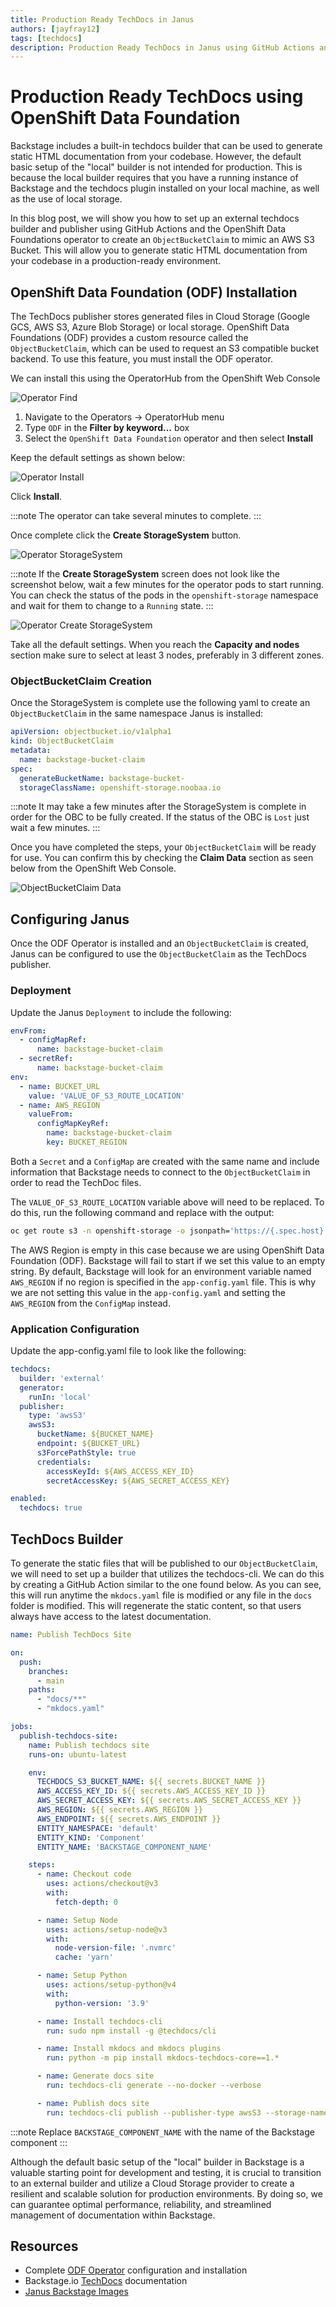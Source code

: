 ```yaml
---
title: Production Ready TechDocs in Janus
authors: [jayfray12]
tags: [techdocs]
description: Production Ready TechDocs in Janus using GitHub Actions and OpenShift Data Foundation
---
```


# Production Ready TechDocs using OpenShift Data Foundation

Backstage includes a built-in techdocs builder that can be used to generate static HTML documentation from your codebase. However, the default basic setup of the "local" builder is not intended for production. This is because the local builder requires that you have a running instance of Backstage and the techdocs plugin installed on your local machine, as well as the use of local storage.

In this blog post, we will show you how to set up an external techdocs builder and publisher using GitHub Actions and the OpenShift Data Foundations operator to create an `ObjectBucketClaim` to mimic an AWS S3 Bucket. This will allow you to generate static HTML documentation from your codebase in a production-ready environment.

## OpenShift Data Foundation (ODF) Installation

The TechDocs publisher stores generated files in Cloud Storage (Google GCS, AWS S3, Azure Blob Storage) or local storage. OpenShift Data Foundations (ODF) provides a custom resource called the `ObjectBucketClaim`, which can be used to request an S3 compatible bucket backend. To use this feature, you must install the ODF operator.

We can install this using the OperatorHub from the OpenShift Web Console

![Operator Find](./operator-find.png)

1. Navigate to the Operators -> OperatorHub menu
2. Type `ODF` in the **Filter by keyword...** box
3. Select the `OpenShift Data Foundation` operator and then select **Install**


Keep the default settings as shown below:

![Operator Install](./operator-install.png)

Click **Install**.

:::note
The operator can take several minutes to complete.
:::


Once complete click the **Create StorageSystem** button.

![Operator StorageSystem](./operator-storagesystem.png)

:::note
If the **Create StorageSystem** screen does not look like the screenshot below, wait a few minutes for the operator pods to start running. You can check the status of the pods in the `openshift-storage` namespace and wait for them to change to a `Running` state.
:::


![Operator Create StorageSystem](./operator-create-ss.png)

Take all the default settings.  When you reach the **Capacity and nodes** section make sure to select at least 3 nodes, preferably in 3 different zones.

### ObjectBucketClaim Creation
Once the StorageSystem is complete use the following yaml to create an `ObjectBucketClaim` in the same namespace Janus is installed:

```yaml title="obc.yaml"
apiVersion: objectbucket.io/v1alpha1
kind: ObjectBucketClaim
metadata:
  name: backstage-bucket-claim
spec:
  generateBucketName: backstage-bucket-
  storageClassName: openshift-storage.noobaa.io
```

:::note
It may take a few minutes after the StorageSystem is complete in order for the OBC to be fully created.  If the status of the OBC is `Lost` just wait a few minutes.
:::


Once you have completed the steps, your `ObjectBucketClaim` will be ready for use. You can confirm this by checking the **Claim Data** section as seen below from the OpenShift Web Console.

![ObjectBucketClaim Data](./obc-claimdata.png)

## Configuring Janus
Once the ODF Operator is installed and an `ObjectBucketClaim` is created, Janus can be configured to use the `ObjectBucketClaim` as the TechDocs publisher.

### Deployment
Update the Janus `Deployment` to include the following:
```yaml
envFrom:
  - configMapRef:
      name: backstage-bucket-claim
  - secretRef:
      name: backstage-bucket-claim
env:
  - name: BUCKET_URL
    value: 'VALUE_OF_S3_ROUTE_LOCATION'
  - name: AWS_REGION
    valueFrom:
      configMapKeyRef:
        name: backstage-bucket-claim
        key: BUCKET_REGION
```
Both a `Secret` and a `ConfigMap` are created with the same name and include information that Backstage needs to connect to the `ObjectBucketClaim` in order to read the TechDoc files.

The `VALUE_OF_S3_ROUTE_LOCATION` variable above will need to be replaced.  To do this, run the following command and replace with the output:
```bash
oc get route s3 -n openshift-storage -o jsonpath='https://{.spec.host}'
```

The AWS Region is empty in this case because we are using OpenShift Data Foundation (ODF). Backstage will fail to start if we set this value to an empty string. By default, Backstage will look for an environment variable named `AWS_REGION` if no region is specified in the `app-config.yaml` file. This is why we are not setting this value in the `app-config.yaml` and setting the `AWS_REGION` from the `ConfigMap` instead.

### Application Configuration
Update the app-config.yaml file to look like the following:
```yaml title="app-config.yaml"
techdocs:
  builder: 'external'
  generator:
    runIn: 'local'
  publisher:
    type: 'awsS3'
    awsS3:
      bucketName: ${BUCKET_NAME}
      endpoint: ${BUCKET_URL}
      s3ForcePathStyle: true
      credentials:
        accessKeyId: ${AWS_ACCESS_KEY_ID}
        secretAccessKey: ${AWS_SECRET_ACCESS_KEY}

enabled:
  techdocs: true
```

## TechDocs Builder
To generate the static files that will be published to our `ObjectBucketClaim`, we will need to set up a builder that utilizes the techdocs-cli. We can do this by creating a GitHub Action similar to the one found below. As you can see, this will run anytime the `mkdocs.yaml` file is modified or any file in the `docs` folder is modified. This will regenerate the static content, so that users always have access to the latest documentation.
```yaml title="techdocs.yaml"
name: Publish TechDocs Site

on:
  push:
    branches:
      - main
    paths:
      - "docs/**"
      - "mkdocs.yaml"

jobs:
  publish-techdocs-site:
    name: Publish techdocs site
    runs-on: ubuntu-latest

    env:
      TECHDOCS_S3_BUCKET_NAME: ${{ secrets.BUCKET_NAME }}
      AWS_ACCESS_KEY_ID: ${{ secrets.AWS_ACCESS_KEY_ID }}
      AWS_SECRET_ACCESS_KEY: ${{ secrets.AWS_SECRET_ACCESS_KEY }}
      AWS_REGION: ${{ secrets.AWS_REGION }}
      AWS_ENDPOINT: ${{ secrets.AWS_ENDPOINT }}
      ENTITY_NAMESPACE: 'default'
      ENTITY_KIND: 'Component'
      ENTITY_NAME: 'BACKSTAGE_COMPONENT_NAME'

    steps:
      - name: Checkout code
        uses: actions/checkout@v3
        with:
          fetch-depth: 0

      - name: Setup Node
        uses: actions/setup-node@v3
        with:
          node-version-file: '.nvmrc'
          cache: 'yarn'

      - name: Setup Python
        uses: actions/setup-python@v4
        with:
          python-version: '3.9'

      - name: Install techdocs-cli
        run: sudo npm install -g @techdocs/cli

      - name: Install mkdocs and mkdocs plugins
        run: python -m pip install mkdocs-techdocs-core==1.*

      - name: Generate docs site
        run: techdocs-cli generate --no-docker --verbose

      - name: Publish docs site
        run: techdocs-cli publish --publisher-type awsS3 --storage-name $TECHDOCS_S3_BUCKET_NAME --awsEndpoint $AWS_ENDPOINT --awsS3ForcePathStyle --entity $ENTITY_NAMESPACE/$ENTITY_KIND/$ENTITY_NAME
```
:::note
Replace `BACKSTAGE_COMPONENT_NAME` with the name of the Backstage component
:::

Although the default basic setup of the "local" builder in Backstage is a valuable starting point for development and testing, it is crucial to transition to an external builder and utilize a Cloud Storage provider to create a resilient and scalable solution for production environments. By doing so, we can guarantee optimal performance, reliability, and streamlined management of documentation within Backstage.

## Resources
* Complete [ODF Operator](https://red-hat-storage.github.io/ocs-training/training/ocs4/odf.html#labexercises) configuration and installation
* Backstage.io [TechDocs](https://backstage.io/docs/features/techdocs/) documentation
* [Janus Backstage Images](/blog/2023-03-01-janus-backstage-images-on-quay/index.mdx)